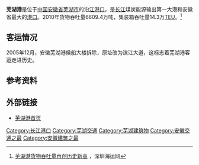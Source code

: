 {{Infobox Port
|locode=CNWHI<ref name="unlocode">{{Cite web|title=UNLOCODE (CN) - CHINA|url=https://service.unece.org/trade/locode/cn.htm|access-date=2021-09-09|work=service.unece.org|archive-date=2021-06-09|archive-url=https://web.archive.org/web/20210609211532/https://service.unece.org/trade/locode/cn.htm|dead-url=no}}</ref>
|country={{PRC}}
|location=[[安徽省|安徽省]][[芜湖市|芜湖市]]
|image=201705 Container Cranes at Wuhu Port.jpg
}}
{{Infobox border port
|name                      = 芜湖水运（河港）口岸
|photo                     = 
|country                   = {{PRC}}
|location                  = [[安徽省|安徽省]][[芜湖市|芜湖市]]
|type                      = 国家一类水运口岸
|border_guard              = 安徽省公安边防总队
|customs                   = [[合肥海关|合肥海关]]
|opened                    = 1980年2月
| stat_import-export_value = 478,201万美元
| stat_passenger           = 
| stat_cargo               = 331.36万吨
| stat_container           = 601,453标箱
| stat_vehicle             = 2,403艘次
| stat_year                = 2016<ref name="口岸年鉴2017">{{cite book |author1=国家口岸管理办公室 |author2=中国口岸协会 |title=《中国口岸年鉴2017》 |location=[[北京市|北京]] |publisher=[[中国海关出版社|中国海关出版社]] |date=2017.12 |page=276-277 |isbn=978-7-5175-0240-1}}</ref>
}}
'''芜湖港'''是位于[[中国|中国]][[安徽省|安徽省]][[芜湖市|芜湖市]]的沿[[长江|江]][[港口|港口]]，是[[长江|长江]]煤炭能源输出第一大港和安徽省最大的[[港口|港口]]。2010年货物吞吐量6609.4万吨，集装箱吞吐量14.3万[[TEU|TEU]]。<ref>[http://www.shippingsz.com/a/meitizixun/xinwenzixun/gangkou/20110206/6046.html 芜湖港货物吞吐量再创历史新高] {{Wayback|url=http://www.shippingsz.com/a/meitizixun/xinwenzixun/gangkou/20110206/6046.html |date=20200610061053 }}，深圳海运网</ref>

== 客运情况 ==
2005年12月，安徽芜湖港候船大楼拆除，原址改为滨江大道，这标志着芜湖港客运走进历史。

== 参考资料 ==
<references/>

== 外部链接 ==
*[https://web.archive.org/web/20090430075514/http://www.wuhuport.com/index1.cfm 芜湖港首页]

{{中华人民共和国港口}}
{{中华人民共和国国境口岸|水运}}
[[Category:长江港口|Category:长江港口]]
[[Category:芜湖交通|Category:芜湖交通]]
[[Category:芜湖建筑物|Category:芜湖建筑物]]
[[Category:安徽交通之最|Category:安徽交通之最]]
[[Category:安徽建筑之最|Category:安徽建筑之最]]